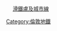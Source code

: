 <span style="BACKGROUND-COLOR:#{{LUL color|Waterloo & City}};"><span style="color:#{{LUL color|Waterloo &City}};">　</span></span> [[滑鐵盧及城市線]]<noinclude>
[[Category:倫敦地鐵]]
</noinclude>